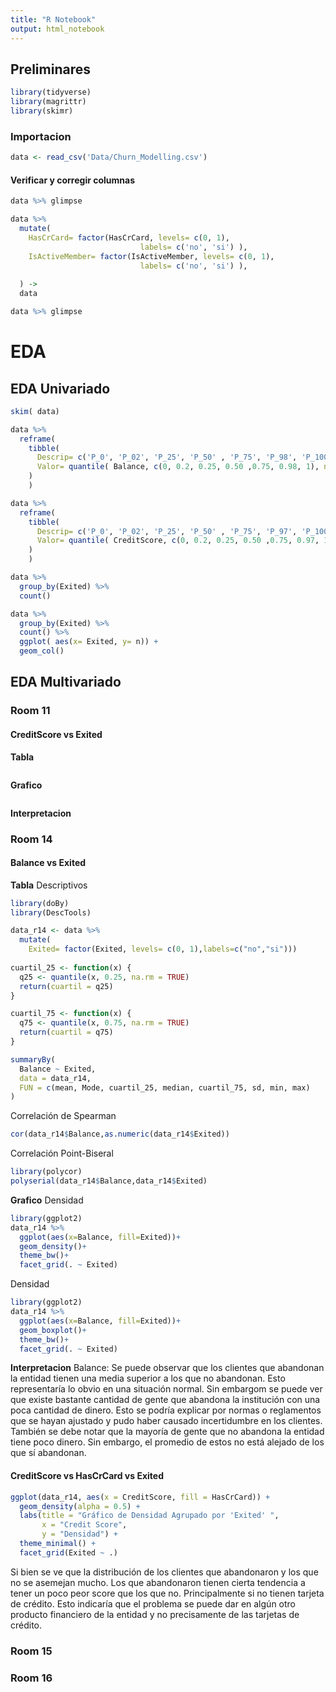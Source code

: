 ```yaml
---
title: "R Notebook"
output: html_notebook
---
```



## Preliminares

```r
library(tidyverse)
library(magrittr)
library(skimr)
```

### Importacion

```r
data <- read_csv('Data/Churn_Modelling.csv')
```
#### Verificar y corregir columnas

```r
data %>% glimpse
```

```r
data %>% 
  mutate(
    HasCrCard= factor(HasCrCard, levels= c(0, 1), 
                             labels= c('no', 'si') ),
    IsActiveMember= factor(IsActiveMember, levels= c(0, 1), 
                             labels= c('no', 'si') ),
    
  ) ->
  data
```

```r
data %>% glimpse
```


# EDA

## EDA Univariado

```r
skim( data)
```




```r
data %>% 
  reframe( 
    tibble(
      Descrip= c('P_0', 'P_02', 'P_25', 'P_50' , 'P_75', 'P_98', 'P_100') ,
      Valor= quantile( Balance, c(0, 0.2, 0.25, 0.50 ,0.75, 0.98, 1), na.rm= T)
    )
    )
```


```r
data %>% 
  reframe( 
    tibble(
      Descrip= c('P_0', 'P_02', 'P_25', 'P_50' , 'P_75', 'P_97', 'P_100') ,
      Valor= quantile( CreditScore, c(0, 0.2, 0.25, 0.50 ,0.75, 0.97, 1), na.rm= T)
    )
    )
```

```r
data %>% 
  group_by(Exited) %>% 
  count()
```

```r
data %>% 
  group_by(Exited) %>% 
  count() %>% 
  ggplot( aes(x= Exited, y= n)) +
  geom_col()
```


## EDA Multivariado

### Room 11

#### CreditScore vs Exited

**Tabla**
```r

```

**Grafico**
```r

```

**Interpretacion**





### Room 14

#### Balance vs Exited

**Tabla**
Descriptivos
```r
library(doBy)
library(DescTools)

data_r14 <- data %>% 
  mutate(
    Exited= factor(Exited, levels= c(0, 1),labels=c("no","si")))
  
cuartil_25 <- function(x) {
  q25 <- quantile(x, 0.25, na.rm = TRUE)
  return(cuartil = q25)
}

cuartil_75 <- function(x) {
  q75 <- quantile(x, 0.75, na.rm = TRUE)
  return(cuartil = q75)
}

summaryBy(
  Balance ~ Exited,
  data = data_r14,
  FUN = c(mean, Mode, cuartil_25, median, cuartil_75, sd, min, max)
)

```


Correlación de Spearman
```r
cor(data_r14$Balance,as.numeric(data_r14$Exited))
```
Correlación Point-Biseral
```r
library(polycor)
polyserial(data_r14$Balance,data_r14$Exited)
```

**Grafico**
Densidad
```r
library(ggplot2)
data_r14 %>% 
  ggplot(aes(x=Balance, fill=Exited))+
  geom_density()+
  theme_bw()+
  facet_grid(. ~ Exited)
```
Densidad
```r
library(ggplot2)
data_r14 %>% 
  ggplot(aes(x=Balance, fill=Exited))+
  geom_boxplot()+
  theme_bw()+
  facet_grid(. ~ Exited)
```

**Interpretacion**
Balance:
Se puede observar que los clientes que abandonan la entidad tienen una media superior a los que no abandonan. Esto representaría lo obvio en una situación normal. Sin embargom se puede ver que existe bastante cantidad de gente que abandona la institución con una poca cantidad de dinero. Esto se podría explicar por normas o reglamentos que se hayan ajustado y pudo haber causado incertidumbre en los clientes. También se debe notar que la mayoría de gente que no abandona la entidad tiene poco dinero. Sin embargo, el promedio de estos no está alejado de los que sí abandonan.

#### CreditScore vs HasCrCard vs Exited
```r
ggplot(data_r14, aes(x = CreditScore, fill = HasCrCard)) +
  geom_density(alpha = 0.5) +
  labs(title = "Gráfico de Densidad Agrupado por 'Exited' ",
       x = "Credit Score",
       y = "Densidad") +
  theme_minimal() +
  facet_grid(Exited ~ .)
```
Si bien se ve que la distribución de los clientes que abandonaron y los que no se asemejan mucho. Los que abandonaron tienen cierta tendencia a tener un poco peor score que los que no. Principalmente si no tienen tarjeta de crédito. Esto indicaría que el problema se puede dar en algún otro producto financiero de la entidad y no precisamente de las tarjetas de crédito.

### Room 15






### Room 16




